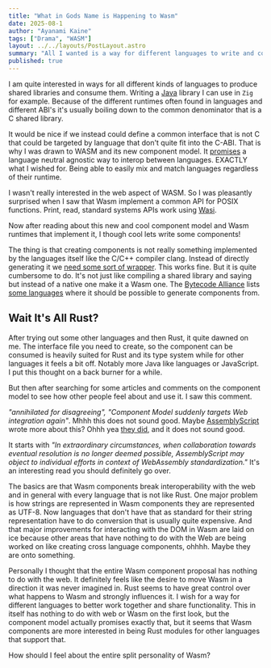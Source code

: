 ```yaml
---
title: "What in Gods Name is Happening to Wasm"
date: 2025-08-1
author: "Ayanami Kaine"
tags: ["Drama", "WASM"]
layout: ../../layouts/PostLayout.astro
summary: "All I wanted is a way for different languages to write and consume libraries, why I am now reading about WASM, its new component model and how it destroys the web."
published: true
---
```



I am quite interested in ways for all different kinds of languages to produce shared libraries and consume them. Writing a [Java](https://www.graalvm.org/latest/reference-manual/native-image/guides/build-native-shared-library/) library I can use in `Zig` for example. Because of the different runtimes often found in languages and different ABI's it's usually boiling down to the common denominator that is a C shared library.

It would be nice if we instead could define a common interface that is not C that could be targeted by language that don't quite fit into the C-ABI. That is why I was drawn to WASM and its new component model. It [promises](https://component-model.bytecodealliance.org/design/why-component-model.html) a language neutral agnostic way to interop between languages. EXACTLY what I wished for. Being able to easily mix and match languages regardless of their runtime.

I wasn't really interested in the web aspect of WASM. So I was pleasantly surprised when I saw that Wasm implement a common API for POSIX functions. Print, read, standard systems APIs work using [Wasi](https://wasi.dev/).

Now after reading about this new and cool component model and Wasm runtimes that implement it, I though cool lets write some components!

The thing is that creating components is not really something implemented by the languages itself like the C/C++ compiler clang. Instead of directly generating it we [need some sort of wrapper](https://component-model.bytecodealliance.org/language-support/c.html). This works fine. But it is quite cumbersome to do. It's not just like compiling a shared library and saying but instead of a native one make it a Wasm one. The [Bytecode Alliance](https://bytecodealliance.org/) lists [some languages](https://component-model.bytecodealliance.org/language-support.html) where it should be possible to generate components from.

## Wait It's All Rust?

After trying out some other languages and then Rust, it quite dawned on me. The interface file you need to create, so the component can be consumed is heavily suited for Rust and its type system while for other languages it feels a bit off. Notably more Java like languages or JavaScript. I put this thought on a back burner for a while.

But then after searching for some articles and comments on the component model to see how other people feel about and use it. I saw this comment. 

<HackerNews
    title="Introduction to WebAssembly Components"
    url="https://radu-matei.com/blog/intro-wasm-components/"
    author="goranmoomin"
    points={100}
    comments={59}
    hnUrl="https://news.ycombinator.com/item?id=29591071"
    comment='AssemblyScript maintainer here. Can confirm, other language communities have practically zero influence on the design. In fact, AS was present during "specification" and has been completely annihilated for disagreeing with what the chairing majority has come up with there. Its particularly ironic that the Component Model suddenly targets Web integration again, or that this is now coined "language neutral". In relation, the syntax is more of a minor detail.'
    commenter="dcode"
/>

*"annihilated for disagreeing", "Component Model suddenly targets Web integration again"*. Mhhh this does not sound good. Maybe [AssemblyScript](https://www.assemblyscript.org/) wrote more about this? Ohhh yea [they did](https://www.assemblyscript.org/standards-objections.html), and it does not sound good. 

It starts with *"In extraordinary circumstances, when collaboration towards eventual resolution is no longer deemed possible, AssemblyScript may object to individual efforts in context of WebAssembly standardization."* It's an interesting read you should definitely go over. 

The basics are that Wasm components break interoperability with the web and in general with every language that is not like Rust. One major problem is how strings are represented in Wasm components they are represented as UTF-8. Now languages that don't have that as standard for their string representation have to do conversion that is usually quite expensive. And that major improvements for interacting with the DOM in Wasm are laid on ice because other areas that have nothing to do with the Web are being worked on like creating cross language components, ohhhh. Maybe they are onto something.

Personally I thought that the entire Wasm component proposal has nothing to do with the web. It definitely feels like the desire to move Wasm in a direction it was never imagined in. Rust seems to have great control over what happens to Wasm and strongly influences it. I wish for a way for different languages to better work together and share functionality. This in itself has nothing to do with web or Wasm on the first look, but the component model actually promises exactly that, but it seems that Wasm components are more interested in being Rust modules for other languages that support that. 

How should I feel about the entire split personality of Wasm?